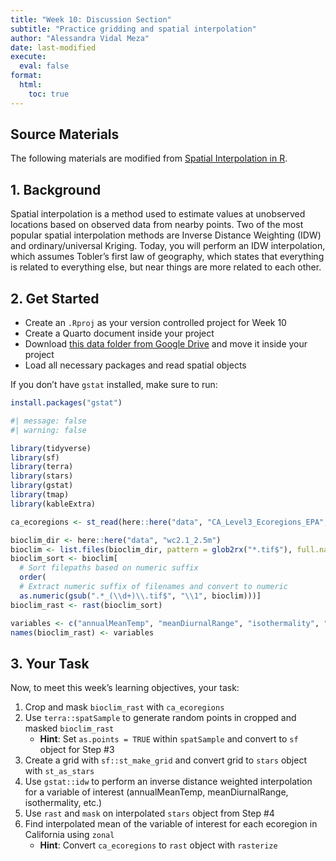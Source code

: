 ```yaml
---
title: "Week 10: Discussion Section"
subtitle: "Practice gridding and spatial interpolation"
author: "Alessandra Vidal Meza"
date: last-modified
execute: 
  eval: false
format:
  html:
    toc: true
---
```


::: {.callout-note icon=true}
# Source Materials
The following materials are modified from [Spatial Interpolation in R](https://pages.cms.hu-berlin.de/EOL/gcg_quantitative-methods/Lab14_Kriging.html). 
:::

## 1. Background

Spatial interpolation is a method used to estimate values at unobserved locations based on observed data from nearby points. Two of the most popular spatial interpolation methods are Inverse Distance Weighting (IDW) and ordinary/universal Kriging. Today, you will perform an IDW interpolation, which assumes Tobler's first law of geography, which states that everything is related to everything else, but near things are more related to each other.

## 2. Get Started

- Create an `.Rproj` as your version controlled project for Week 10
- Create a Quarto document inside your project
- Download [this data folder from Google Drive]() and move it inside your project
- Load all necessary packages and read spatial objects

::: {.callout-warning}
If you don't have `gstat` installed, make sure to run:
<br>
```r
install.packages("gstat")
```
:::

```r
#| message: false
#| warning: false

library(tidyverse)
library(sf)
library(terra)
library(stars)
library(gstat)
library(tmap)
library(kableExtra)
```

```r
ca_ecoregions <- st_read(here::here("data", "CA_Level3_Ecoregions_EPA", "ca_eco_l3.shp"))

bioclim_dir <- here::here("data", "wc2.1_2.5m")
bioclim <- list.files(bioclim_dir, pattern = glob2rx("*.tif$"), full.names = TRUE)
bioclim_sort <- bioclim[
  # Sort filepaths based on numeric suffix
  order(
  # Extract numeric suffix of filenames and convert to numeric
  as.numeric(gsub(".*_(\\d+)\\.tif$", "\\1", bioclim)))]
bioclim_rast <- rast(bioclim_sort)

variables <- c("annualMeanTemp", "meanDiurnalRange", "isothermality", "tempSeasonality", "maxTempWarmMonth", "maxTempColdMonth", "tempAnnualRange", "meanTempWetQ", "meanTempDryQ", "meanTempWarmQ", "meanTempColdQ", "annualPrecip", "precipWetMonth", "precipDryMonth", "precipSeasonality", "precipWetQ", "precipDryQ", "precipWarmQ", "precipColdQ")
names(bioclim_rast) <- variables
```

## 3. Your Task

Now, to meet this week's learning objectives, your task:

1. Crop and mask `bioclim_rast` with `ca_ecoregions`
2. Use `terra::spatSample` to generate random points in cropped and masked `bioclim_rast`
    - **Hint**: Set `as.points = TRUE` within `spatSample` and convert to `sf` object for Step #3
3. Create a grid with `sf::st_make_grid` and convert grid to `stars` object with `st_as_stars`
4. Use `gstat::idw` to perform an inverse distance weighted interpolation for a variable of interest (annualMeanTemp, meanDiurnalRange, isothermality, etc.)
5. Use `rast` and `mask` on interpolated `stars` object from Step #4
6. Find interpolated mean of the variable of interest for each ecoregion in California using `zonal`
    - **Hint**: Convert `ca_ecoregions` to `rast` object with `rasterize`